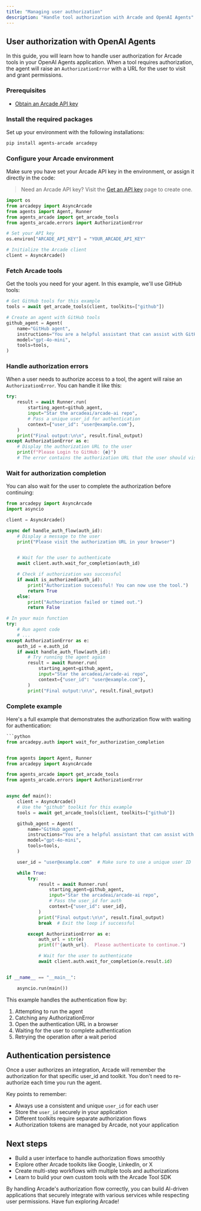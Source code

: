 ```yaml
---
title: "Managing user authorization"
description: "Handle tool authorization with Arcade and OpenAI Agents"
---
```



## User authorization with OpenAI Agents

In this guide, you will learn how to handle user authorization for Arcade tools in your OpenAI Agents application. When a tool requires authorization, the agent will raise an `AuthorizationError` with a URL for the user to visit and grant permissions.

<Steps>

### Prerequisites

- [Obtain an Arcade API key](/home/api-keys)

### Install the required packages

Set up your environment with the following installations:

```bash
pip install agents-arcade arcadepy
```

### Configure your Arcade environment

Make sure you have set your Arcade API key in the environment, or assign it directly in the code:

> Need an Arcade API key? Visit the [Get an API key](/home/api-keys) page to create one.

```python
import os
from arcadepy import AsyncArcade
from agents import Agent, Runner
from agents_arcade import get_arcade_tools
from agents_arcade.errors import AuthorizationError

# Set your API key
os.environ["ARCADE_API_KEY"] = "YOUR_ARCADE_API_KEY"

# Initialize the Arcade client
client = AsyncArcade()
```

### Fetch Arcade tools

Get the tools you need for your agent. In this example, we'll use GitHub tools:

```python
# Get GitHub tools for this example
tools = await get_arcade_tools(client, toolkits=["github"])

# Create an agent with GitHub tools
github_agent = Agent(
    name="GitHub agent",
    instructions="You are a helpful assistant that can assist with GitHub API calls.",
    model="gpt-4o-mini",
    tools=tools,
)
```

### Handle authorization errors

When a user needs to authorize access to a tool, the agent will raise an `AuthorizationError`. You can handle it like this:

```python
try:
    result = await Runner.run(
        starting_agent=github_agent,
        input="Star the arcadeai/arcade-ai repo",
        # Pass a unique user_id for authentication
        context={"user_id": "user@example.com"},
    )
    print("Final output:\n\n", result.final_output)
except AuthorizationError as e:
    # Display the authorization URL to the user
    print(f"Please Login to GitHub: {e}")
    # The error contains the authorization URL that the user should visit
```

### Wait for authorization completion

You can also wait for the user to complete the authorization before continuing:

```python
from arcadepy import AsyncArcade
import asyncio

client = AsyncArcade()

async def handle_auth_flow(auth_id):
    # Display a message to the user
    print("Please visit the authorization URL in your browser")


    # Wait for the user to authenticate
    await client.auth.wait_for_completion(auth_id)

    # Check if authorization was successful
    if await is_authorized(auth_id):
        print("Authorization successful! You can now use the tool.")
        return True
    else:
        print("Authorization failed or timed out.")
        return False

# In your main function
try:
    # Run agent code
    # ...
except AuthorizationError as e:
    auth_id = e.auth_id
    if await handle_auth_flow(auth_id):
        # Try running the agent again
        result = await Runner.run(
            starting_agent=github_agent,
            input="Star the arcadeai/arcade-ai repo",
            context={"user_id": "user@example.com"},
        )
        print("Final output:\n\n", result.final_output)
```

### Complete example

Here's a full example that demonstrates the authorization flow with waiting for authentication:

```python
```python
from arcadepy.auth import wait_for_authorization_completion


from agents import Agent, Runner
from arcadepy import AsyncArcade

from agents_arcade import get_arcade_tools
from agents_arcade.errors import AuthorizationError


async def main():
    client = AsyncArcade()
    # Use the "github" toolkit for this example
    tools = await get_arcade_tools(client, toolkits=["github"])

    github_agent = Agent(
        name="GitHub agent",
        instructions="You are a helpful assistant that can assist with GitHub API calls.",
        model="gpt-4o-mini",
        tools=tools,
    )

    user_id = "user@example.com"  # Make sure to use a unique user ID

    while True:
        try:
            result = await Runner.run(
                starting_agent=github_agent,
                input="Star the arcadeai/arcade-ai repo",
                # Pass the user_id for auth
                context={"user_id": user_id},
            )
            print("Final output:\n\n", result.final_output)
            break  # Exit the loop if successful

        except AuthorizationError as e:
            auth_url = str(e)
            print(f"{auth_url}.  Please authenticate to continue.")

            # Wait for the user to authenticate
            await client.auth.wait_for_completion(e.result.id)


if __name__ == "__main__":

    asyncio.run(main())
```

This example handles the authentication flow by:

1. Attempting to run the agent
2. Catching any AuthorizationError
3. Open the authentication URL in a browser
4. Waiting for the user to complete authentication
5. Retrying the operation after a wait period


</Steps>

## Authentication persistence

Once a user authorizes an integration, Arcade will remember the authorization for that specific user_id and toolkit. You don't need to re-authorize each time you run the agent.

Key points to remember:

- Always use a consistent and unique `user_id` for each user
- Store the `user_id` securely in your application
- Different toolkits require separate authorization flows
- Authorization tokens are managed by Arcade, not your application

## Next steps

- Build a user interface to handle authorization flows smoothly
- Explore other Arcade toolkits like Google, LinkedIn, or X
- Create multi-step workflows with multiple tools and authorizations
- Learn to build your own custom tools with the Arcade Tool SDK

By handling Arcade's authorization flow correctly, you can build AI-driven applications that securely integrate with various services while respecting user permissions. Have fun exploring Arcade!
